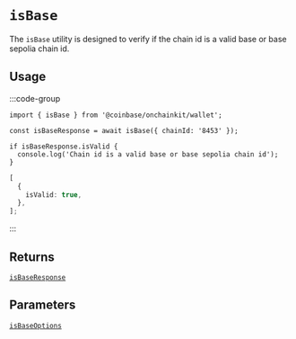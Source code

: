 # `isBase`

The `isBase` utility is designed to verify if the chain id is a valid base or base sepolia chain id.

## Usage

:::code-group

```tsx [code]
import { isBase } from '@coinbase/onchainkit/wallet';

const isBaseResponse = await isBase({ chainId: '8453' });

if isBaseResponse.isValid {
  console.log('Chain id is a valid base or base sepolia chain id');
}
```

```ts [return value]
[
  {
    isValid: true,
  },
];
```

:::

## Returns

[`isBaseResponse`](/wallet/types#isbaseresponse)

## Parameters

[`isBaseOptions`](/wallet/types#isbaseOptions)
